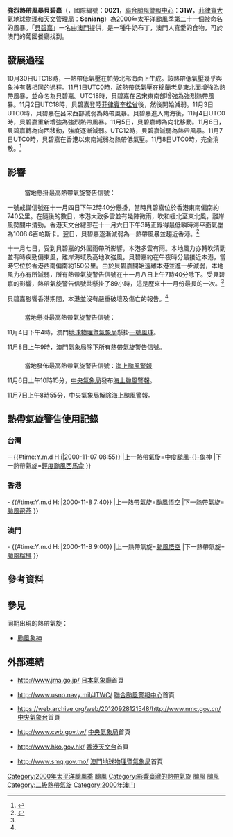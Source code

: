 {{expand|time=2017-11-05T02:37:07+00:00}}
{{NoteTA
|G1=TyphoonNew
|G2=TyphoonOld
|G3=Weather
|G4=CWBTyphoonOld
|T=zh:強烈熱帶風暴貝碧嘉 (2000年); zh-cn:台风贝碧嘉 (2000年); zh-hk:強烈熱帶風暴貝碧嘉 (2000年); zh-tw:輕度颱風貝碧嘉 (2000年)
|1=zh:強烈熱帶風暴貝碧嘉; zh-cn:台风贝碧嘉; zh-hk:強烈熱帶風暴貝碧嘉; zh-tw:輕度颱風貝碧嘉
|2=zh:Severe Tropical Storm Bebinca; zh-cn:Typhoon Bebinca; zh-hk:Severe Tropical Storm Bebinca
|skin=typhoon
}}
{{颱風基礎資訊新
|颱風名稱               = 強烈熱帶風暴貝碧嘉
|外文名稱               = Severe Tropical Storm Bebinca
|外文語言               = 英文
|代表圖像               = Bebinca Nov 2 2000 0225Z.png
|代表圖像名稱           = 強烈熱帶風暴貝碧嘉
|形成日期               = 2000年10月30日
|消散日期               = 2000年11月8日
|十分鐘平均風速JMA      = 60|JMA=knot
|十分鐘平均風速CWB      = 28|CWB=m/s
|十分鐘平均風速HKO      = 110
|十分鐘平均風速PAGASA   = 110
|二分鐘平均風速         = 33|NMC=m/s
|一分鐘平均風速         = 90|SSHS=knot<!--JTWC-->
|最低氣壓              = 980
|瞬間最大陣風           = 155
|財產損失               = 
|死傷人數               = 
|影響地區               = {{PHI}}<br>{{TWN}}<br>{{HK}}<br>{{MAC}}<br>{{CHNML}}
|備註                   = 
|颱風路徑圖             = Bebinca 2000 track.png
|風季年份               = 2000
|風季位置               = 太平洋
}}
'''強烈熱帶風暴貝碧嘉'''（{{lang-en|'''Severe Tropical Storm Bebinca'''}}，國際編號：'''0021'''，[[聯合颱風警報中心|聯合颱風警報中心]]：'''31W'''，[[菲律賓大氣地球物理和天文管理局|菲律賓大氣地球物理和天文管理局]]：'''Seniang'''）為[[2000年太平洋颱風季|2000年太平洋颱風季]]第二十一個被命名的風暴。「[[貝碧嘉|貝碧嘉]]」一名由[[澳門|澳門]]提供，是一種牛奶布丁，澳門人喜愛的食物，可於澳門的葡國餐廳找到。

==發展過程==
{{phs wikify}}
10月30日UTC18時，一熱帶低氣壓在帕勞北部海面上生成。該熱帶低氣壓幾乎與象神有著相同的過程。11月1日UTC0時，該熱帶低氣壓在棉蘭老島東北面增強為熱帶風暴，並命名為貝碧嘉。UTC18時，貝碧嘉在呂宋東南部增強為強烈熱帶風暴。11月2日UTC18時，貝碧嘉登陸[[菲律賓|菲律賓]][[奎松省|奎松省]]{{le|雷亞爾 (奎松)|Real, Quezon|雷亞爾}}後，然後開始減弱。11月3日UTC0時，貝碧嘉在呂宋西部減弱為熱帶風暴。貝碧嘉進入南海後，11月4日UTC0時，貝碧嘉重新增強為強烈熱帶風暴。11月5日，貝碧嘉轉為向北移動。11月6日，貝碧嘉轉為向西移動，強度逐漸減弱。UTC12時，貝碧嘉減弱為熱帶風暴。11月7日UTC0時，貝碧嘉在香港以東南減弱為熱帶低氣壓。11月8日UTC0時，完全消散。<ref>{{Cite web |url=http://www.jma.go.jp/jma/jma-eng/jma-center/rsmc-hp-pub-eg/AnnualReport/2000/Text/Text2000.pdf |title=2000年日本氣象廳年鑒 |accessdate=2013-07-29 |archive-date=2015-10-31 |archive-url=https://web.archive.org/web/20151031002308/http://www.jma.go.jp/jma/jma-eng/jma-center/rsmc-hp-pub-eg/AnnualReport/2000/Text/Text2000.pdf |dead-url=no }}</ref>

==影響==
{{noteUTC+8}}

==={{HK}}===
:當地懸掛最高熱帶氣旋警告信號：{{HKTY|1}}
{{HKTY Wind|hour|長洲=52|赤鱲角=31|西貢=41|啟德=|青衣=38|流浮山=23|打鼓嶺=16|沙田=16|Remark=此圖假設貝碧嘉襲港時，天文台已引入8個指定自動氣象站作指標。}}
一號戒備信號在十一月四日下午2時40分懸掛，當時貝碧嘉位於香港東南偏南約740公里。在隨後的數日，本港大致多雲並有幾陣微雨，吹和緩北至東北風，離岸風勢間中清勁。香港天文台總部在十一月六日下午3時正錄得最低瞬時海平面氣壓為1008.6百帕斯卡。翌日，貝碧嘉逐漸減弱為一熱帶風暴並趨近香港。<ref name=HKO>{{Cite web |url=http://www.hko.gov.hk/publica/tc/tc2000.pdf |title=2000年香港天文台熱帶氣旋年刊 |accessdate=2013-08-29 |archive-date=2013-09-30 |archive-url=https://web.archive.org/web/20130930200736/http://www.hko.gov.hk/publica/tc/tc2000.pdf |dead-url=no }}</ref>

十一月七日，受到貝碧嘉的外圍雨帶所影響，本港多雲有雨。本地風力亦轉吹清勁並有時疾勁偏東風，離岸海域及高地吹強風。貝碧嘉約在午夜時分最接近本港，當時它位於香港西南偏南約150公里。由於貝碧嘉開始遠離本港並進一步減弱，本地風力亦有所減弱，所有熱帶氣旋警告信號在十一月八日上午7時40分除下。受貝碧嘉的影響，熱帶氣旋警告信號共懸掛了89小時，這是歷來十一月份最長的一次。<ref name=HKO></ref>

貝碧嘉影響香港期間，本港並沒有嚴重破壞及傷亡的報告。<ref name=HKO></ref>

==={{MAC}}===
:當地懸掛最高熱帶氣旋警告信號：{{MOTY|1}}
11月4日下午4時，澳門[[地球物理暨氣象局|地球物理暨氣象局]]懸掛[[一號風球_(澳門)|一號風球]]。

11月8日上午9時，澳門氣象局除下所有熱帶氣旋警告信號。

==={{TWN}}===
:當地發佈最高熱帶氣旋警告信號：[[海上颱風警報|海上颱風警報]]
11月6日上午10時15分，[[中央氣象局|中央氣象局]]發布[[海上颱風警報|海上颱風警報]]。

11月7日上午8時55分，中央氣象局解除海上颱風警報。

==熱帶氣旋警告使用記錄==
===台灣===
{{熱帶氣旋警告使用紀錄
|氣象台=[[交通部中央氣象局|交通部中央氣象局]]
|警告系統=[[中央氣象局颱風警報|颱風警報]]
|熱帶氣旋警告=[[海上颱風警報|海上颱風警報]]
|使用時間={{#time:Y.m.d H:i|2000-11-06 10:15}}－{{#time:Y.m.d H:i|2000-11-07 08:55}}
|上一熱帶氣旋=[[颱風象神_(2000年)|中度颱風-{}-象神]]
|下一熱帶氣旋=[[強烈熱帶風暴西馬侖_(2001年)|輕度颱風西馬侖]]
}}

===香港===
{{熱帶氣旋警告使用記錄
|氣象台={{flagicon|Hong Kong}}[[香港天文台|香港天文台]]
|警告系統=[[香港熱帶氣旋警告信號|熱帶氣旋警告信號]]
|熱帶氣旋警告={{HKTY|1}}
|使用時間={{#time:Y.m.d H:i|2000-11-4 14:40}} - {{#time:Y.m.d H:i|2000-11-8 7:40}}
|上一熱帶氣旋=[[颱風悟空_(2000年)|颱風悟空]]
|下一熱帶氣旋=[[颱風飛燕_(2001年)|颱風飛燕]]
}}

===澳門===
{{熱帶氣旋警告使用記錄
|氣象台={{flagicon|Macau}}[[地球物理暨氣象局|地球物理暨氣象局]]
|警告系統=[[熱帶氣旋信號|熱帶氣旋信號]]
|熱帶氣旋警告={{MOTY|1}}
|使用時間={{#time:Y.m.d H:i|2000-11-4 16:00}} - {{#time:Y.m.d H:i|2000-11-8 9:00}}
|上一熱帶氣旋=[[颱風悟空_(2000年)|颱風悟空]]
|下一熱帶氣旋=[[強烈熱帶風暴榴槤_(2001年)|颱風榴槤]]
}}

==參考資料==
{{reflist}}

==參見==
{{Commons category|Severe Tropical Storm Bebinca (2000)}}
同期出現的熱帶氣旋：
*[[颱風象神_(2000年)|颱風象神]]

==外部連結==
*{{ja}}http://www.jma.go.jp/ {{Wayback|url=http://www.jma.go.jp/ |date=20061107170045 }} [[日本氣象廳|日本氣象廳]]首頁
*{{en}}http://www.usno.navy.mil/JTWC/ {{Wayback|url=http://www.usno.navy.mil/JTWC/ |date=20150809201922 }} [[聯合颱風警報中心|聯合颱風警報中心]]首頁
*{{zh-cn}}https://web.archive.org/web/20120928121548/http://www.nmc.gov.cn/ [[中央氣象台|中央氣象台]]首頁
*{{zh-tw}}http://www.cwb.gov.tw/ {{Wayback|url=http://www.cwb.gov.tw/ |date=20181025071210 }} [[中央氣象局|中央氣象局]]首頁
*{{zh-hk}}http://www.hko.gov.hk/ {{Wayback|url=http://www.hko.gov.hk/ |date=20110224003313 }} [[香港天文台|香港天文台]]首頁
*{{zh-hk}}http://www.smg.gov.mo/ {{Wayback|url=http://www.smg.gov.mo/ |date=20140517030343 }} [[澳門地球物理暨氣象局|澳門地球物理暨氣象局]]首頁

{{2000 Pacific typhoon season buttons}}
{{台灣颱風}}

[[Category:2000年太平洋颱風季|Category:2000年太平洋颱風季]]
[[Category:影响菲律宾的热带气旋|颱風]]
[[Category:影響臺灣的熱帶氣旋|Category:影響臺灣的熱帶氣旋]]
[[Category:2000年台灣自然災害|颱風]]
[[Category:2000年中國|颱風]]
[[Category:二級熱帶氣旋|Category:二級熱帶氣旋]]
[[Category:2000年澳门|Category:2000年澳门]]